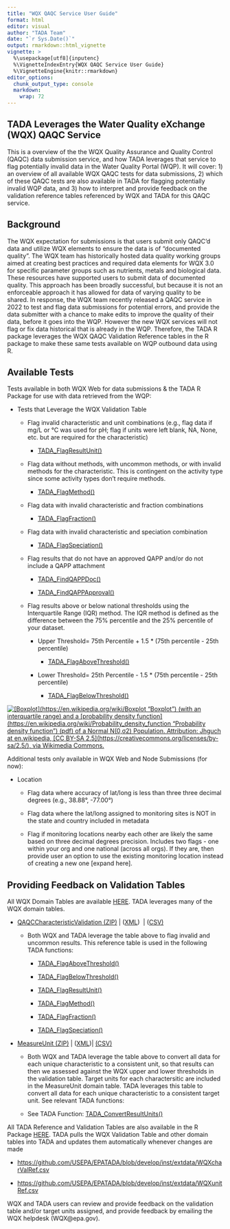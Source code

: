 ```yaml
---
title: "WQX QAQC Service User Guide"
format: html
editor: visual
author: "TADA Team"
date: "`r Sys.Date()`"
output: rmarkdown::html_vignette
vignette: >
  %\usepackage[utf8]{inputenc}
  %\VignetteIndexEntry{WQX QAQC Service User Guide}
  %\VignetteEngine{knitr::rmarkdown}
editor_options: 
  chunk_output_type: console
  markdown: 
    wrap: 72
---
```


## TADA Leverages the Water Quality eXchange (WQX) QAQC Service

This is a overview of the the WQX Quality Assurance and Quality Control
(QAQC) data submission service, and how TADA leverages that service to
flag potentially invalid data in the Water Quality Portal (WQP). It will
cover: 1) an overview of all available WQX QAQC tests for data
submissions, 2) which of these QAQC tests are also available in TADA for
flagging potentially invalid WQP data, and 3) how to interpret and
provide feedback on the validation reference tables referenced by WQX
and TADA for this QAQC service.

## Background

The WQX expectation for submissions is that users submit only QAQC'd
data and utilize WQX elements to ensure the data is of "documented
quality". The WQX team has historically hosted data quality working
groups aimed at creating best practices and required data elements for
WQX 3.0 for specific parameter groups such as nutrients, metals and
biological data. These resources have supported users to submit data of
documented quality. This approach has been broadly successful, but
because it is not an enforceable approach it has allowed for data of
varying quality to be shared. In response, the WQX team recently
released a QAQC service in 2022 to test and flag data submissions for
potential errors, and provide the data submitter with a chance to make
edits to improve the quality of their data, before it goes into the WQP.
However the new WQX services will not flag or fix data historical that
is already in the WQP. Therefore, the TADA R package leverages the WQX
QAQC Validation Reference tables in the R package to make these same
tests available on WQP outbound data using R.

## Available Tests

Tests available in both WQX Web for data submissions & the TADA R
Package for use with data retrieved from the WQP:

-   Tests that Leverage the WQX Validation Table

    -   Flag invalid characteristic and unit combinations (e.g., flag
        data if mg/L or °C was used for pH; flag if units were left
        blank, NA, None, etc. but are required for the characteristic)

        -   [TADA_FlagResultUnit()](https://usepa.github.io/EPATADA/reference/TADA_FlagResultUnit.html)

    -   Flag data without methods, with uncommon methods, or with
        invalid methods for the characteristic. This is contingent on
        the activity type since some activity types don't require
        methods.

        -   [TADA_FlagMethod()](https://usepa.github.io/EPATADA/reference/TADA_FlagMethod.html)

    -   Flag data with invalid characteristic and fraction combinations

        -   [TADA_FlagFraction()](https://usepa.github.io/EPATADA/reference/TADA_FlagFraction.html)

    -   Flag data with invalid characteristic and speciation combination

        -   [TADA_FlagSpeciation()](https://usepa.github.io/EPATADA/reference/TADA_FlagSpeciation.html)

    -   Flag results that do not have an approved QAPP and/or do not
        include a QAPP attachment

        -   [TADA_FindQAPPDoc()](https://usepa.github.io/EPATADA/reference/TADA_FindQAPPDoc.html)

        -   [TADA_FindQAPPApproval()](https://usepa.github.io/EPATADA/reference/TADA_FindQAPPApproval.html)

    -   Flag results above or below national thresholds using the
        Interquartile Range (IQR) method. The IQR method is defined as
        the difference between the 75% percentile and the 25% percentile
        of your dataset.

        -   Upper Threshold= 75th Percentile + 1.5 \* (75th percentile -
            25th percentile)

            -   [TADA_FlagAboveThreshold()](https://usepa.github.io/EPATADA/reference/TADA_FlagAboveThreshold.html)

        -   Lower Threshold= 25th Percentile - 1.5 \* (75th percentile -
            25th percentile)

            -   [TADA_FlagBelowThreshold()](https://usepa.github.io/EPATADA/reference/TADA_FlagBelowThreshold.html)

[![[Boxplot](https://en.wikipedia.org/wiki/Boxplot "Boxplot") (with an
interquartile range) and a [probability density
function](https://en.wikipedia.org/wiki/Probability_density_function
"Probability density function") (pdf) of a Normal N(0,σ2) Population.
Attribution: Jhguch at en.wikipedia, [CC BY-SA
2.5](https://creativecommons.org/licenses/by-sa/2.5/), via Wikimedia
Commons.](images/IQR.png)](https://commons.wikimedia.org/wiki/File:Boxplot_vs_PDF.svg)

Additional tests only available in WQX Web and Node Submissions (for
now):

-   Location

    -   Flag data where accuracy of lat/long is less than three three
        decimal degrees (e.g., 38.88°, -77.00°)

    -   Flag data where the lat/long assigned to monitoring sites is NOT
        in the state and country included in metadata

    -   Flag if monitoring locations nearby each other are likely the
        same based on three decimal degrees precision. Includes two
        flags - one within your org and one national (across all orgs).
        If they are, then provide user an option to use the existing
        monitoring location instead of creating a new one [expand here].

## Providing Feedback on Validation Tables

All WQX Domain Tables are available
[HERE](https://www.epa.gov/waterdata/storage-and-retrieval-and-water-quality-exchange-domain-services-and-downloads).
TADA leverages many of the WQX domain tables.

-   [QAQCCharacteristicValidation
    (ZIP)](https://cdx.epa.gov/wqx/download/DomainValues/QAQCCharacteristicValidation_CSV.zip) \|
    ([XML](https://cdx.epa.gov/wqx/download/DomainValues/QAQCCharacteristicValidation.zip)) 
    \|
    ([CSV)](https://cdx.epa.gov/wqx/download/DomainValues/QAQCCharacteristicValidation.CSV)

    -   Both WQX and TADA leverage the table above to flag invalid and
        uncommon results. This reference table is used in the following
        TADA functions:

        -   [TADA_FlagAboveThreshold()](https://usepa.github.io/EPATADA/reference/TADA_FlagAboveThreshold.html)

        -   [TADA_FlagBelowThreshold()](https://usepa.github.io/EPATADA/reference/TADA_FlagBelowThreshold.html)

        -   [TADA_FlagResultUnit()](https://usepa.github.io/EPATADA/reference/TADA_FlagResultUnit.html)

        -   [TADA_FlagMethod()](https://usepa.github.io/EPATADA/reference/TADA_FlagMethod.html)

        -   [TADA_FlagFraction()](https://usepa.github.io/EPATADA/reference/TADA_FlagFraction.html)

        -   [TADA_FlagSpeciation()](https://usepa.github.io/EPATADA/reference/TADA_FlagSpeciation.html)

-   [MeasureUnit
    (ZIP)](https://cdx.epa.gov/wqx/download/DomainValues/MeasureUnit_CSV.zip) \|
    ([XML](https://cdx.epa.gov/wqx/download/DomainValues/MeasureUnit.zip))\| [(CSV)](https://cdx.epa.gov/wqx/download/DomainValues/MeasureUnit.CSV)

    -   Both WQX and TADA leverage the table above to convert all data
        for each unique characteristic to a consistent unit, so that
        results can then we assessed against the WQX upper and lower
        thresholds in the validation table. Target units for each
        charactersitic are included in the MeasureUnit domain table.
        TADA leverages this table to convert all data for each unique
        characteristic to a consistent target unit. See relevant TADA
        functions:

    -   See TADA Function:
        [TADA_ConvertResultUnits()](https://usepa.github.io/EPATADA/reference/TADA_ConvertResultUnits.html)

All TADA Reference and Validation Tables are also available in the R
Package [HERE](https://github.com/USEPA/EPATADA/tree/develop/inst/extdata).
TADA pulls the WQX Validation Table and other domain tables into TADA
and updates them automatically whenever changes are made

-   <https://github.com/USEPA/EPATADA/blob/develop/inst/extdata/WQXcharValRef.csv>

-   <https://github.com/USEPA/EPATADA/blob/develop/inst/extdata/WQXunitRef.csv>

WQX and TADA users can review and provide feedback on the validation
table and/or target units assigned, and provide feedback by emailing the
WQX helpdesk (WQX\@epa.gov).
